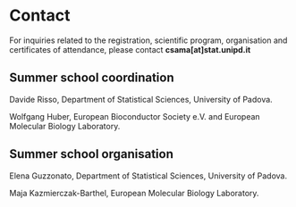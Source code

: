 # Contact

For inquiries related to the registration, scientific program, organisation and certificates of attendance, please contact **csama[at]stat.unipd.it**

## Summer school coordination

Davide Risso, Department of Statistical Sciences, University of Padova.

Wolfgang Huber, European Bioconductor Society e.V. and European Molecular Biology Laboratory.

## Summer school organisation

Elena Guzzonato, Department of Statistical Sciences, University of Padova.

Maja Kazmierczak-Barthel, European Molecular Biology Laboratory.

